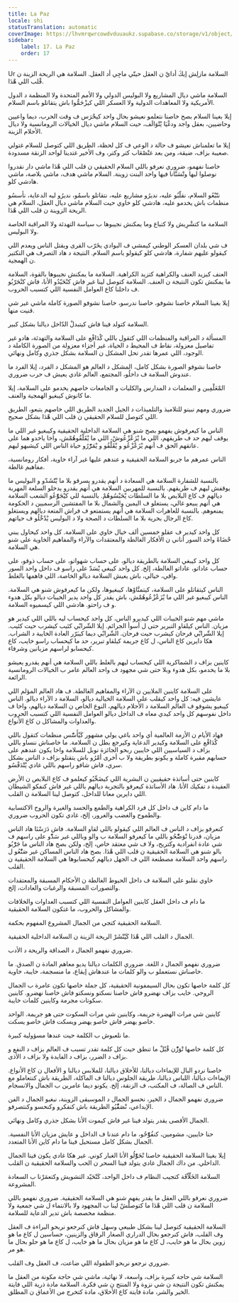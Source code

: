 ```yaml
---
title: La Paz
locale: shi
statusTranslation: automatic
coverImage: https://lhvmrqwrcowdvduuaukz.supabase.co/storage/v1/object/public/strapi-uploads/small_cover-educacion-fundamental.webp-2d51a7828a2b1309555be27f7e2a61a0.webp
sidebar:
    label: 17. La Paz
    order: 17
---
```

Ur السلامة مازلِش إيكَ أدايْ ن العقل حيتّي ماجِي أد العقل. السلامة هي الريحة الزينة ن قْلب اللي هْدَا.

السلامة ماشي ديال المشاريع ولا البوليس الدولي ولا الأمم المتحدة ولا المنظمة د الدول الأمريكية ولا المعاهدات الدولية ولا العسكر اللي كيزْحَمُّوا باش يتقاتلو باسم السلام.

إيلا بغينا السلام بصح خاصنا نتعلمو نعيشو بحال واحد كيحْرَس ف وقت الحرب، ديما واعيين وحاضيين، بعقل واجد ودغْيَا يْتْوَالَف، حيت السلام ماشي ديال الخيالات الرومانسية ولا ديال الأحلام الزينة.

إيلا ما تعلمناش نعيشو ف حالة د الوعي ف كل لحظة، الطريق اللي كتوصل للسلام غتولي صعيبة بزاف، ضيقة، ومن بعد غتْصْعَاب كتر وكتر، وف الأخير غتدينا لواحد الزنقة مسدودة.

خاصنا نفهمو، ضروري نعرفو باللي السلام الحقيقي ن قلب اللي هْدَا ماشي دار نقدروا نوصلوا ليها وتْسَنَّانا فيها واحد البنت زوينة. السلام ماشي هدف، ماشي بلاصة، ماشي هادشي كلو.

نتّبْعُو السلام، نقلّبُو عليه، نديرُو مشاريع عليه، نتقاتلو باسمُو، نديرُو ليه الدعاية، نأسسُو منظمات باش يخدمو عليه، هادشي كلو خاوي حيت السلام ماشي ديال العقل، السلام هي الريحة الزوينة ن قلب اللي هْدَا.

السلامة ما كتشْرِيش ولا كتباع وما يمكنش نجيبوها ب سياسة التهدئة ولا المراقبة الخاصة ولا البوليس.

ف شي بلدان العسكر الوطني كيمشي ف البوادي يخَرّب القرى ويقتل الناس ويعدم اللي كيقولو عليهم شفارة، هادشي كلو كيقولو باسم السلام. النتيجة د هاد التصرف هي التكتير ن الهمجية.

العنف كيزيد العنف والكراهية كتزيد الكراهية. السلامة ما يمكنش نجيبوها بالقوة، السلامة ما يمكنش تكون النتيجة ن العنف. السلامة كتوصل لينا غير فاش كنْحَيّدُو الأنا، فاش كنْحَرّبُو ف داخلنا كاع العوامل النفسية اللي كتسبب الحروب.

إيلا بغينا السلام خاصنا نشوفو، خاصنا ندرسو، خاصنا نشوفو الصورة كاملة ماشي غير شي قنيت منها.

السلامة كتولد فينا فاش كيتبدلْ الدّاخل ديالنا بشكل كبير.

المسألة د المراقبة والمنظمات اللي كتقول باللي كْدَافْع على السلامة والتهدئة، هادو غير تفاصيل معزولة، نقاط ف المحيط د الحياة، غير أجزاء معزولة من الصورة الكاملة د الوجود، اللي عمرها تقدر تحل المشكل ن السلامة بشكل جذري وكامل ونهائي.

خاصنا نشوفو الصورة بشكل كامل، المشكل د العالم هو المشكل د الفرد، إيلا الفرد ما عندوش السلامة ف داخلُو، المجتمع، العالم غادي يعيش ف حرب ضروري.

المْعَلْمِين و المعلمات د المدارس والكليات و الجامعات خاصهم يخدمو على السلامة، إيلا ما كانوش كيبغيو الهمجية والعنف.

ضروري ومهم نبينو للتلاميذ والتلميذات د الجيل الجديد الطريق اللي خاصهم يتبعو، الطريق اللي كتوصل للسلام الحقيقي ن قلب اللي هْدَا بشكل صحيح.

الناس ما كيعرفوش يفهمو بصح شنو هي السلامة الداخلية الحقيقية وكيبغيو غير اللي ما يوقف ليهم حد ف طريقهم، اللي ما يْزَعْزْعُوشْ، اللي ما يْقَلْقُوهُمْش، واخا ياخدو هما على عاتقهم الحق ف أنهم يْزَعْزْعُو و يْقَلْقُو و يْمَرّْرُو حياة الناس اللي كيشبهو ليهم.

الناس عمرهم ما جربو السلامة الحقيقية و عندهم عليها غير آراء خاوية، أفكار رومانسية، مفاهيم غالطة.

بالنسبة للشفارة السلامة هي السعادة د أنهم يقدرو يسرقو بلا ما يْتّشَدّو و البوليس ما يوقفش ليهم ف طريقهم. بالنسبة للمهربين السلامة هي أنهم يقدرو يدخلو السلعة المهربة ديالهم ف كاع البلايص بلا ما السلطات يْحَبْسُوهُمْ. بالنسبة للي كيْجَوّْعُو الشعب السلامة هي أنهم يبيعو غالي، يستغلو ف اليمين والشمال بلا ما المفتشين الرسميين د الحكومة يمنعوهم. بالنسبة للعاهرات السلامة هي أنهم يستمتعو ف فراش المتعة ديالهم ويستغلو كاع الرجال بحرية بلا ما السلطات د الصحة ولا د البوليس يْدْخْلُو ف حياتهم.

كل واحد كيدير ف عقلو خمسين ألف خيال خاوي على السلامة. كل واحد كيحاول يبني حْضَاهْ واحد السور أناني ن الأفكار الغالطة والمعتقدات والآراء والمفاهيم الخاوية على شنو هي السلامة.

كل واحد كيبغي السلامة بالطريقة ديالو، على حساب شهواتو، على حساب ذوقو، على حساب عاداتو، عاداتو الغالطة، إلخ. كل واحد كيبغي يْسَدّ على راسو ف داخل واحد السور واقي، خيالي، باش يعيش السلامة ديالو الخاصة، اللي فاهمها بالغلط.

الناس كيتقاتلو على السلامة، كيتمنَّاوْها، كيبغيوها، ولكن ما كيعرفوش شنو هي السلامة. الناس كيبغيو غير اللي ما يْزَعْزْعُوهُمْش، باش يقدر كل واحد يدير الخيبات ديالو بكل هدوء و ف راحتو. هادشي اللي كيسميوه السلامة.

ماشي مهم شنو الخيبات اللي كيديرو الناس، كل واحد كيحساب ليه باللي اللي كيدير هو مزيان. الناس كيلقاو التبرير حتى ل أسوأ الجرائم. إيلا الشّرابْي كئيب كيشرب حيت كئيب. إيلا الشّرابْي فرحان كيشرب حيت فرحان. الشّرابْي ديما كيبَرّر العادة الخايبة د الشراب. هكا دايرين كاع الناس، ل كاع جريمة كيلقاو تبرير، حد ما كيحساب راسو خايب، كاع كيحسابو لراسهم مزيانين وشرفاء.

كاينين بزاف د الشماكرية اللي كيحساب ليهم بالغلط باللي السلامة هي أنهم يقدرو يعيشو بلا ما يخدمو، بكل هدوء وبلا حتى شي مجهود ف واحد العالم عامر ب الخيالات الرومانسية الرائعة.

على السلامة كاينين الملايين ن الآراء والمفاهيم الغالطة. ف هاد العالم المؤلم اللي عايشين فيه: كل واحد كيقلب على السلامة الخيالية ديالو، السلامة د الآراء ديالو. الناس كيبغيو يشوفو ف العالم السلامة د الأحلام ديالهم، النوع الخاص ن السلامة ديالهم، واخا ف داخل نفوسهم كل واحد كيدي معاه ف الداخل ديالو العوامل النفسية اللي كتسبب الحروب والعداوات والمشاكل ن كاع الأنواع.

فهاد الأيام ن الأزمة العالمية أي واحد باغي يولي مشهور كَيْأَسّْس منظمات كتقول باللي كْدَافْع على السلامة وكيدير الدعاية وكيرجع بطل ن السلامة. ما خاصناش ننساو باللي بزاف د السياسيين اللي خايبين ربحو الجائزة نوبل للسلامة واخا يكون عندهم على حسابهم مقبرة كاملة و يكونو بطريقة ولا ب أخرى أمْرُو باش يتقتلو بزاف د الناس بشكل سري، فاش شافو راسهم باللي غادي يْتْدَفْسُو.

كاينين حتى أساتذة حقيقيين ن البشرية اللي كيضَحِّيُو كيعلمو ف كاع البلايص ن الأرض العقيدة د تفكيك الأنا. هاد الأساتذة كيعرفو بالتجربة ديالهم باللي غير فاش كنفكو الشيطان اللي دايرين معانا للداخل، كتوصل لينا السلامة ن القلب.

ما دام كاين ف داخل كل فرد الكراهية والطمع والحسد والغيرة والروح الاكتسابية والطموح والغضب والغرور، إلخ، غادي تكون الحروب ضروري.

كنعرفو بزاف د الناس ف العالم اللي كيقولو باللي لقاو السلامة. فاش دَرَسْنَا هاد الناس مزيان، قدرنا نْوَضّْحُو باللي ما كيعرفو السلامة ب والو وباللي غير سَدّْو على راسهم ف شي عادة انفرادية وكتريح، ولا ف شي معتقد خاص، إلخ، ولكن بصح هاد الناس ما جَرّْبُو بالو شنو هي السلامة الحقيقية ن قلب اللي هْدَا. بصح هاد الناس المساكن غير صَنّْعُو ل راسهم واحد السلامة مصطنعة اللي ف الجهل ديالهم كيحسابوها هي السلامة الحقيقية ن القلب.

خاوي نقلبو على السلامة ف داخل الحيوط الغالطة ن الأحكام المسبقة والمعتقدات والتصورات المسبقة والرغبات والعادات، إلخ.

ما دام ف داخل العقل كاينين العوامل النفسية اللي كتسبب العداوات والخلافات والمشاكل والحروب، ما غتكون السلامة الحقيقية.

السلامة الحقيقية كتجي من الجمال المشروع المفهوم بحكمة.

الجمال د القلب اللي هْدَا كَيْنْشَرْ الريحة الزينة ن السلامة الداخلية الحقيقية.

ضروري نفهمو الجمال د الصداقة والريحة د الأدب.

ضروري نفهمو الجمال د اللغة. ضروري الكلمات ديالنا يديو معاهم المادة ن الصدق. ما خاصناش نستعملو ب والو كلمات ما عندهاش إيقاع، ما منسجمة، خايبة، خاوية.

كل كلمة خاصها تكون بحال السيمفونية الحقيقية، كل جملة خاصها تكون عامرة ب الجمال الروحي. خايب بزاف نهضرو فاش خاصنا نسكتو ونسكتو فاش خاصنا نهضرو. كاينين سكوتات مجرمة وكاينين كلمات خايبة.

كاينين شي مرات الهضرة جريمة، وكاينين شي مرات السكوت حتى هو جريمة. الواحد خاصو يهضر فاش خاصو يهضر ويسكت فاش خاصو يسكت.

ما نلعبوش ب الكلمة حيت عندها مسؤولية كبيرة.

كل كلمة خاصها تْوَزّْن قْبْلْ ما تنطق حيت كل كلمة تقدر تسبب ف العالم بزاف د النفع و بزاف د الضرر، بزاف د الفايدة ولا بزاف د الأذى.

خاصنا نردو البال للإيماءات ديالنا، للأخلاق ديالنا، للملابس ديالنا و الأفعال ن كاع الأنواع. الإيماءات ديالنا، اللباس ديالنا، طريقة الجلوس ديالنا ف الماكلة، الطريقة باش كنتعاملو مع الناس ف الصالة، ف المكتب، ف الزنقة، إلخ. يكونو ديما عامرين ب الجمال والانسجام.

ضروري نفهمو الجمال د الخير، نحسو الجمال د الموسيقى الزوينة، نبغيو الجمال د الفن الإبداعي، نْصَفّْيُو الطريقة باش كنفكرو وكنحسو وكنتصرفو.

الجمال الأقصى يقدر يتولد فينا غير فاش كيموت الأنا بشكل جذري وكامل ونهائي.

حنا خايبين، مشومين، كنفُوّْحُو، ما دام عندنا ف الداخل و عايش مزيان الأنا النفسية. الجمال بشكل كامل مستحيل فينا ما دام كاين الأنا المتعدد.

إيلا بغينا السلامة الحقيقية خاصنا نْحَوّْلُو الأنا الغبار كوني. غير هكا غادي يكون فينا الجمال الداخلي. من داك الجمال غادي يتولد فينا السحر ن الحب والسلامة الحقيقية ن القلب.

السلامة الخَلّاّقَة كتجيب النظام ف داخل الواحد، كَتْحَيّد التشويش وكتعمَرْنا ب السعادة المشروعة.

ضروري نعرفو باللي العقل ما يقدر يفهم شنو هي السلامة الحقيقية. ضروري نفهمو باللي السلامة ن قلب اللي هْدَا ما كتوصلْشْ لينا ب المجهود ولا بالانتماء ل شي جمعية ولا منظمة مخصصة باش تدير الدعاية للسلامة.

السلامة الحقيقية كتوصل لينا بشكل طبيعي وسهل فاش كنرجعو نربحو البراءة ف العقل وف القلب، فاش كنرجعو بحال الدراري الصغار الرقاق والزينين، حساسين ل كاع ما هو زوين بحال ما هو خايب، ل كاع ما هو مزيان بحال ما هو خايب، ل كاع ما هو حلو بحال ما هو مر.

ضروري نرجعو نربحو الطفولة اللي ضاعت، ف العقل وف القلب.

السلامة شي حاجة كبيرة بزاف، واسعة، لا نهائية، ماشي شي حاجة مكونة من العقل ما يمكنش تكون النتيجة ن شي نزوة ولا المنتج ن شي فكرة. السلامة مادة ذرية اللي فايتة الخير والشر، مادة فايتة كاع الأخلاق، مادة كتخرج من الأعماق ن المطلق.
